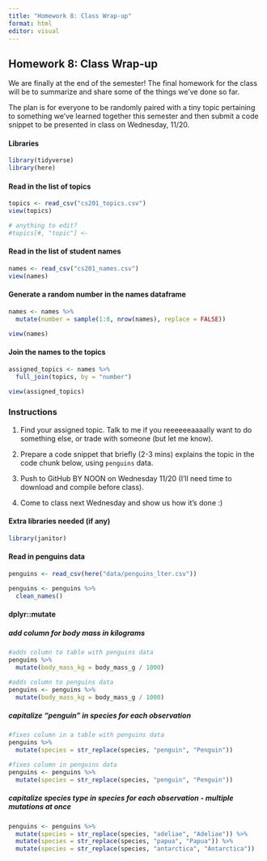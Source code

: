 ```yaml
---
title: "Homework 8: Class Wrap-up"
format: html
editor: visual
---
```


## Homework 8: Class Wrap-up

We are finally at the end of the semester! The final homework for the class will be to summarize and share some of the things we've done so far.

The plan is for everyone to be randomly paired with a tiny topic pertaining to something we've learned together this semester and then submit a code snippet to be presented in class on Wednesday, 11/20.

#### Libraries

```r
library(tidyverse)
library(here)
```

#### Read in the list of topics

```r
topics <- read_csv("cs201_topics.csv")
view(topics)

# anything to edit?
#topics[#, "topic"] <- 
```

#### Read in the list of student names

```r
names <- read_csv("cs201_names.csv")
view(names)
```

#### Generate a random number in the names dataframe

```r
names <- names %>%
  mutate(number = sample(1:8, nrow(names), replace = FALSE))

view(names)
```

#### Join the names to the topics

```r
assigned_topics <- names %>%
  full_join(topics, by = "number")

view(assigned_topics)
```

### Instructions

1.  Find your assigned topic. Talk to me if you reeeeeeaaaally want to do something else, or trade with someone (but let me know).

2.  Prepare a code snippet that briefly (2-3 mins) explains the topic in the code chunk below, using `penguins` data.

3.  Push to GitHub BY NOON on Wednesday 11/20 (I'll need time to download and compile before class).

4.  Come to class next Wednesday and show us how it's done :)

#### Extra libraries needed (if any)

```r
library(janitor)

```

#### Read in penguins data

```r
penguins <- read_csv(here("data/penguins_lter.csv"))

penguins <- penguins %>% 
  clean_names()
```

#### dplyr::mutate

##### add column for body mass in kilograms

```r
#adds column to table with penguins data
penguins %>% 
  mutate(body_mass_kg = body_mass_g / 1000)

#adds column to penguins data
penguins <- penguins %>% 
  mutate(body_mass_kg = body_mass_g / 1000) 
```

##### capitalize "penguin" in species for each observation

```r
#fixes column in a table with penguins data
penguins %>% 
  mutate(species = str_replace(species, "penguin", "Penguin"))

#fixes column in penguins data
penguins <- penguins %>% 
  mutate(species = str_replace(species, "penguin", "Penguin"))
```

##### capitalize species type in species for each observation - multiple mutations at once

```r
penguins <- penguins %>% 
  mutate(species = str_replace(species, "adeliae", "Adeliae")) %>% 
  mutate(species = str_replace(species, "papua", "Papua")) %>% 
  mutate(species = str_replace(species, "antarctica", "Antarctica"))
```
